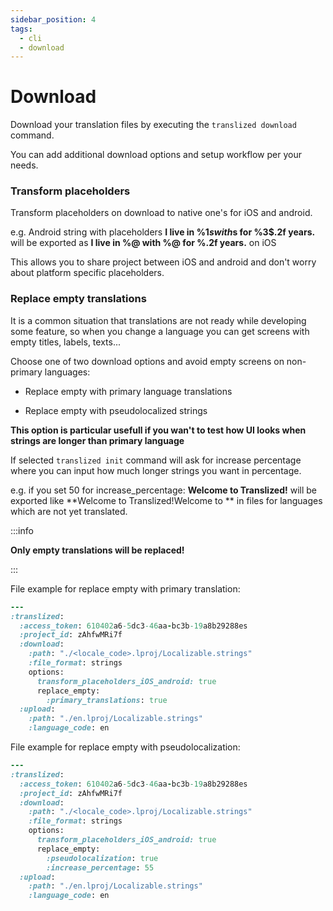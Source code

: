 ```yaml
---
sidebar_position: 4
tags:
  - cli
  - download
---
```


# Download

Download your translation files by executing the `translized download` command.

You can add additional download options and setup workflow per your needs.

### Transform placeholders

Transform placeholders on download to native one's for iOS and android.

e.g. Android string with placeholders **I live in %1$s with %2$s for %3$.2f years.** will be exported as **I live in %@ with %@ for %.2f years.** on iOS

This allows you to share project between iOS and android and don't worry about platform specific placeholders.

### Replace empty translations

It is a common situation that translations are not ready while developing some feature, so when you change a language you can get screens with empty titles, labels, texts... 

Choose one of two download options and avoid empty screens on non-primary languages:

- Replace empty with primary language translations 

- Replace empty with pseudolocalized strings

**This option is particular usefull if you wan't to test how UI looks when strings are longer than primary language**

If selected `translized init` command will ask for increase percentage where you can input how much longer strings you want in percentage.

e.g. if you set 50 for increase_percentage: **Welcome to Translized!** will be exported like **Welcome to Translized!Welcome to ** in files for languages which are not yet translated.

:::info

**Only empty translations will be replaced!**

:::

File example for replace empty with primary translation:
```ruby
---
:translized:
  :access_token: 610402a6-5dc3-46aa-bc3b-19a8b29288es
  :project_id: zAhfwMRi7f
  :download:
    :path: "./<locale_code>.lproj/Localizable.strings"
    :file_format: strings
    options:
      transform_placeholders_iOS_android: true
      replace_empty:
        :primary_translations: true
  :upload:
    :path: "./en.lproj/Localizable.strings"
    :language_code: en
```

File example for replace empty with pseudolocalization:
```ruby
---
:translized:
  :access_token: 610402a6-5dc3-46aa-bc3b-19a8b29288es
  :project_id: zAhfwMRi7f
  :download:
    :path: "./<locale_code>.lproj/Localizable.strings"
    :file_format: strings
    options:
      transform_placeholders_iOS_android: true
      replace_empty:
        :pseudolocalization: true
        :increase_percentage: 55
  :upload:
    :path: "./en.lproj/Localizable.strings"
    :language_code: en
```
